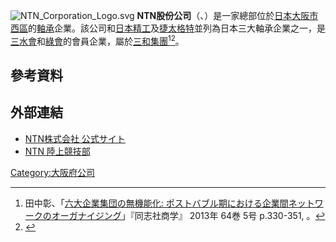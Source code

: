[[File:NTN_Corporation_Logo.svg|thumb]]
'''NTN股份公司'''（{{lang-ja|NTN株式会社}}、{{lang-en|NTN Corporation}}）是一家總部位於[[日本|日本]][[大阪市|大阪市]][[西區_(大阪市)|西區]]的[[軸承|軸承]]企業。該公司和[[日本精工|日本精工]]及[[捷太格特|捷太格特]]並列為日本三大軸承企業之一，是[[三水會|三水會]]和[[綠會|綠會]]的會員企業，屬於[[三和集團|三和集團]]<ref>田中彰、「[https://doi.org/10.14988/pa.2017.0000013201 六大企業集団の無機能化: ポストバブル期における企業間ネットワークのオーガナイジング]」『同志社商学』 2013年 64巻 5号 p.330-351, {{doi|10.14988/pa.2017.0000013201}}。</ref><ref>{{Cite web |url=http://www.midorikai.co.jp/member.html |title=メンバー会社一覧 - みどり会 |accessdate=2021-02-04 |archive-date=2000-05-10 |archive-url=https://web.archive.org/web/20000510211428/http://www.midorikai.co.jp/member.html |dead-url=no }}</ref>。
== 參考資料 ==
{{Reflist}}
== 外部連結 ==
* [https://www.ntn.co.jp/japan/ NTN株式会社 公式サイト] {{Wayback|url=https://www.ntn.co.jp/japan/ |date=20201230033749 }}
* [http://www.ntn-track.com/ NTN 陸上競技部] {{Wayback|url=http://www.ntn-track.com/ |date=20201124143257 }}

[[Category:大阪府公司|Category:大阪府公司]]